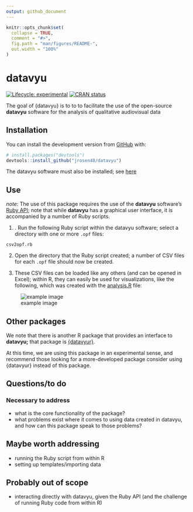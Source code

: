```yaml
---
output: github_document
---
```


<!-- README.md is generated from README.Rmd. Please edit that file -->

```r
knitr::opts_chunk$set(
  collapse = TRUE,
  comment = "#>",
  fig.path = "man/figures/README-",
  out.width = "100%"
)
```

# datavyu

<!-- badges: start -->
[![Lifecycle: experimental](https://img.shields.io/badge/lifecycle-experimental-orange.svg)](https://www.tidyverse.org/lifecycle/#experimental)
[![CRAN status](https://www.r-pkg.org/badges/version/datavyu)](https://CRAN.R-project.org/package=datavyu)
<!-- badges: end -->

The goal of {datavyu} is to to  to facilitate the use of the open-source **datavyu** software for the analysis of qualitative audiovisual data

## Installation

You can install the development version from [GitHub](https://github.com/) with:

``` r
# install.packages("devtools")
devtools::install_github("jrosen48/datavyu")
```

The datavyu software must also be installed; see [here](https://datavyu.org/download.html)

## Use

*note*: The use of this package requires the use of the **datavyu** software's [Ruby API](https://datavyu.org/user-guide/api.html); note that while **datavyu** has a graphical user interface, it is accompanied by a number of Ruby scripts.

1. . Run the following Ruby script within the datavyu software; select a directory with one or more `.opf` files:

`csv2opf.rb`

2. Open the directory that the Ruby script created; a number of CSV files for each `.opf` file should now be created. 

3. These CSV files can be loaded like any others (and can be opened in Excel); within R, they can easily be used for visualizations, like the following, which was created with the [analysis.R](analysis.R) file:

![example image](readme-img.png)

## Other packages

We note that there is another R package that provides an interface to **datavyu;** that package is [{datavyur}](https://github.com/iamamutt/datavyu).

At this time, we are using this package in an experimental sense, and recommend those looking for a more-developed package consider using {datavyur} instead of this package.

## Questions/to do

### Necessary to address
- what is the core functionality of the package?
- what problems exist where it comes to using data created in datavyu, and how can this package speak to those problems?

## Maybe worth addressing
- running the Ruby script from within R
- setting up templates/importing data

## Probably out of scope
- interacting directly with datavyu, given the Ruby API (and the challenge of running Ruby code from within R)
